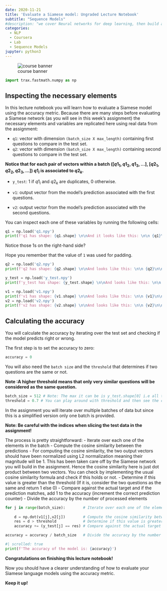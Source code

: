 ```yaml
---
date: 2020-11-21
title: 'Evaluate a Siamese model: Ungraded Lecture Notebook'
subtitle: "Sequence Models"
#description: "we cover Neural networks for deep learning, then build a tweet classifier that places tweets into positive or negative sentiment categories, using a DNN."
categories: 
  - NLP 
  - Coursera 
  - Lab
  - Sequence Models
jupyter: python3
---
```


![course banner](/images/Course-Logo-3-3.webp){.column-margin .nolightbox} 

```python
import trax.fastmath.numpy as np
```

## Inspecting the necessary elements

In this lecture notebook you will learn how to evaluate a Siamese model using the accuracy metric. Because there are many steps before evaluating a Siamese network (as you will see in this week's assignment) the necessary elements and variables are replicated here using real data from the assignment:

   - `q1`: vector with dimension `(batch_size X max_length)` containing first questions to compare in the test set.
   - `q2`: vector with dimension `(batch_size X max_length)` containing second questions to compare in the test set.
   
   **Notice that for each pair of vectors within a batch $([q1_1, q1_2, q1_3, ...]$, $[q2_1, q2_2,q2_3, ...])$  $q1_i$ is associated to $q2_k$.**
        
        
   - `y_test`: 1 if  $q1_i$ and $q2_k$ are duplicates, 0 otherwise.
   
   - `v1`: output vector from the model's prediction associated with the first questions.
   - `v2`: output vector from the model's prediction associated with the second questions.

You can inspect each one of these variables by running the following cells:

```python
q1 = np.load('q1.npy')
print(f'q1 has shape: {q1.shape} \n\nAnd it looks like this: \n\n {q1}\n\n')
```

Notice those 1s on the right-hand side?  

Hope you remember that the value of `1` was used for padding. 

```python
q2 = np.load('q2.npy')
print(f'q2 has shape: {q2.shape} \n\nAnd looks like this: \n\n {q2}\n\n')
```

```python
y_test = np.load('y_test.npy')
print(f'y_test has shape: {y_test.shape} \n\nAnd looks like this: \n\n {y_test}\n\n')
```

```python
v1 = np.load('v1.npy')
print(f'v1 has shape: {v1.shape} \n\nAnd looks like this: \n\n {v1}\n\n')
v2 = np.load('v2.npy')
print(f'v2 has shape: {v2.shape} \n\nAnd looks like this: \n\n {v2}\n\n')
```

## Calculating the accuracy

You will calculate the accuracy by iterating over the test set and checking if the model predicts right or wrong.

The first step is to set the accuracy to zero:

```python
accuracy = 0
```

You will also need the `batch size` and the `threshold` that determines if two questions are the same or not. 

**Note :A higher threshold means that only very similar questions will be considered as the same question.**

```python
batch_size = 512 # Note: The max it can be is y_test.shape[0] i.e all the samples in test data
threshold = 0.7 # You can play around with threshold and then see the change in accuracy.
```

In the assignment you will iterate over multiple batches of data but since this is a simplified version only one batch is provided. 

**Note: Be careful with the indices when slicing the test data in the assignment!**

The process is pretty straightforward:
   - Iterate over each one of the elements in the batch
   - Compute the cosine similarity between the predictions
       - For computing the cosine similarity, the two output vectors should have been normalized using L2 normalization meaning their magnitude will be 1. This has been taken care off by the Siamese network you will build in the assignment. Hence the cosine similarity here is just dot product between two vectors. You can check by implementing the usual cosine similarity formula and check if this holds or not.
   - Determine if this value is greater than the threshold (If it is, consider the two questions as the same and return 1 else 0)
   - Compare against the actual target and if the prediction matches, add 1 to the accuracy (increment the correct prediction counter)
   - Divide the accuracy by the number of processed elements

```python
for j in range(batch_size):        # Iterate over each one of the elements in the batch
    
    d = np.dot(v1[j],v2[j])        # Compute the cosine similarity between the predictions as l2 normalized, ||v1[j]||==||v2[j]||==1 so only dot product is needed
    res = d > threshold            # Determine if this value is greater than the threshold (if it is consider the two questions as the same)
    accuracy += (y_test[j] == res) # Compare against the actual target and if the prediction matches, add 1 to the accuracy

accuracy = accuracy / batch_size   # Divide the accuracy by the number of processed elements
```

```python
#| scrolled: true
print(f'The accuracy of the model is: {accuracy}')
```

**Congratulations on finishing this lecture notebook!** 

Now you should have a clearer understanding of how to evaluate your Siamese language models using the accuracy metric. 

**Keep it up!**

